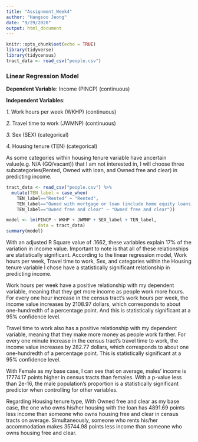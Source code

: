 ---
title: "Assignment_Week4"
author: "Hangsoo Jeong"
date: "9/29/2020"
output: html_document
---

```{r setup, include=FALSE}
knitr::opts_chunk$set(echo = TRUE)
library(tidyverse)
library(tidycensus)
tract_data <- read_csv("people.csv")
```

### Linear Regression Model 

**Dependent Variable**: Income (PINCP) (continuous)

**Independent Variables**: 

*1.* Work hours per week (WKHP) (continuous)

*2.* Travel time to work (JWMNP) (continuous)

*3.* Sex (SEX) (categorical)

*4.* Housing tenure (TEN) (categorical)

As some categories within housing tenure variable have ancertain value(e.g. N/A (GQ/vacant)) that I am not interested in, I will choose three subcategories(Rented, Owned with loan, and Owned free and clear) in predicting income. 

```{r}
tract_data <- read_csv("people.csv") %>%
  mutate(TEN_label = case_when(
    TEN_label=="Rented" ~ "Rented", 
    TEN_label=="Owned with mortgage or loan (include home equity loans)" ~ "Owned with loan",
    TEN_label=="Owned free and clear" ~ "Owned free and clear"))
```


```{r}
model <- lm(PINCP ~ WKHP + JWMNP + SEX_label + TEN_label, 
            data = tract_data)
summary(model)
```

With an adjusted R Square value of .1662, these variables explain 17% of the variation in income value. Important to note is that all of these relationships are statistically significant. According to the linear regression model, Work hours per week, Travel time to work, Sex, and categories within the Housing tenure variable I chose have a statistically significant relationship in predicting income.  

Work hours per week have a positive relationship with my dependent variable, meaning that they get more income as people work more hours. For every one hour increase in the census tract's work hours per week, the income value increases by 2108.97 dollars, which corresponds to about one-hundredth of a percentage point. And this is statistically significant at a 95% confidence level.

Travel time to work also has a positive relationship with my dependent variable, meaning that they make more money as people work farther. For every one minute increase in the census tract's travel time to work, the income value increases by 282.77 dollars, which corresponds to about one one-hundredth of a percentage point. This is statistically significant at a 95% confidence level.

With Female as my base case, I can see that on average, males' income is 17774.17 points higher in census tracts than females. With a p-value less than 2e-16, the male population's proportion is a statistically significant predictor when controlling for other variables.

Regarding Housing tenure type, With Owned free and clear as my base case, the one who owns his/her housing with the loan has 4891.69 points less income than someone who owns housing free and clear in census tracts on average. Simultaneously, someone who rents his/her accommodation makes 35744.98 points less income than someone who owns housing free and clear.


